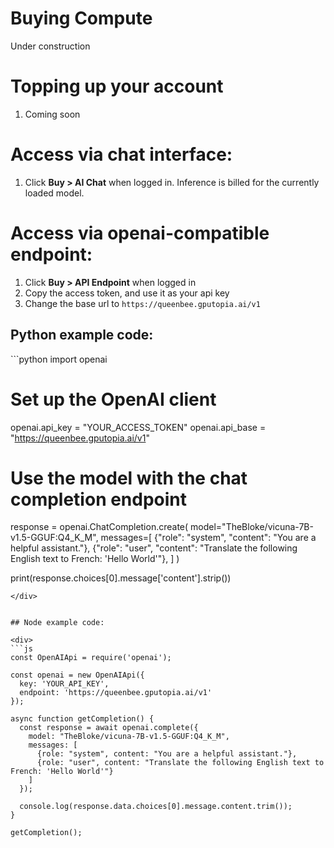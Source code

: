 # Buying Compute

<Note>Under construction</Note>

# Topping up your account

1. Coming soon

# Access via chat interface:

1. Click **Buy > AI Chat** when logged in. Inference is billed for the currently loaded model.

# Access via openai-compatible endpoint:

1. Click **Buy > API Endpoint** when logged in
1. Copy the access token, and use it as your api key
1. Change the base url to `https://queenbee.gputopia.ai/v1`

## Python example code:

<div>
```python
import openai

# Set up the OpenAI client

openai.api_key = "YOUR_ACCESS_TOKEN"
openai.api_base = "https://queenbee.gputopia.ai/v1"

# Use the model with the chat completion endpoint

response = openai.ChatCompletion.create(
model="TheBloke/vicuna-7B-v1.5-GGUF:Q4_K_M",
messages=[
{"role": "system", "content": "You are a helpful assistant."},
{"role": "user", "content": "Translate the following English text to French: 'Hello World'"},
]
)

print(response.choices[0].message['content'].strip())

````
</div>


## Node example code:

<div>
```js
const OpenAIApi = require('openai');

const openai = new OpenAIApi({
  key: 'YOUR_API_KEY',
  endpoint: 'https://queenbee.gputopia.ai/v1'
});

async function getCompletion() {
  const response = await openai.complete({
    model: "TheBloke/vicuna-7B-v1.5-GGUF:Q4_K_M",
    messages: [
      {role: "system", content: "You are a helpful assistant."},
      {role: "user", content: "Translate the following English text to French: 'Hello World'"}
    ]
  });

  console.log(response.data.choices[0].message.content.trim());
}

getCompletion();
````

</div>
